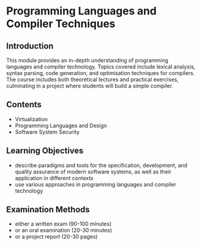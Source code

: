 # Programming Languages and Compiler Techniques

## Introduction

This module provides an in-depth understanding of programming languages and compiler technology. Topics covered include lexical analysis, syntax parsing, code generation, and optimisation techniques for compilers. The course includes both theoretical lectures and practical exercises, culminating in a project where students will build a simple compiler.


## Contents

- Virtualization
- Programming Languages and Design
- Software System Security


## Learning Objectives

- describe paradigms and tools for the specification, development, and quality assurance of modern software systems, as well as their application in different contexts
- use various approaches in programming languages and compiler technology


## Examination Methods

- either a written exam (90-100 minutes)
- or an oral examination (20-30 minutes)
- or a project report (20-30 pages)
